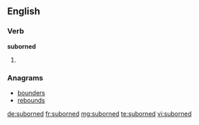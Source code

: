 ==English==

===Verb===
'''suborned'''

# {{past of|suborn}}

===Anagrams===
* [[bounders#English|bounders]]
* [[rebounds#English|rebounds]]

[[de:suborned]]
[[fr:suborned]]
[[mg:suborned]]
[[te:suborned]]
[[vi:suborned]]